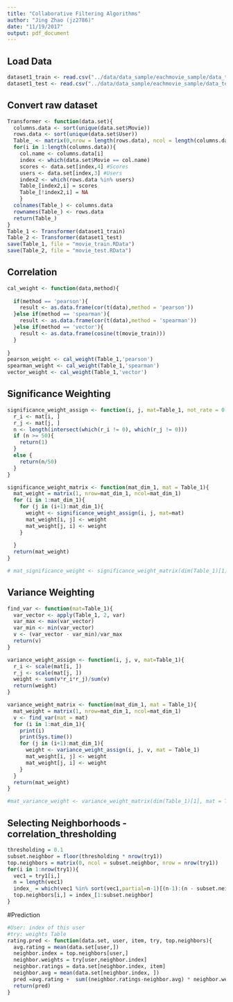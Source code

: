 ```yaml
---
title: "Collaborative Filtering Algorithms"
author: "Jing Zhao (jz2786)"
date: "11/19/2017"
output: pdf_document
---
```


## Load Data
```r
dataset1_train <- read.csv("../data/data_sample/eachmovie_sample/data_train.csv")
dataset1_test <- read.csv("../data/data_sample/eachmovie_sample/data_test.csv")
```

## Convert raw dataset
```r
Transformer <- function(data.set){
  columns.data <- sort(unique(data.set$Movie))
  rows.data <- sort(unique(data.set$User))
  Table_ <- matrix(0,nrow = length(rows.data), ncol = length(columns.data))
  for(i in 1:length(columns.data)){
    col.name <- columns.data[i]
    index <- which(data.set$Movie == col.name)
    scores <- data.set[index,4] #Scores
    users <- data.set[index,3] #Users
    index2 <- which(rows.data %in% users)
    Table_[index2,i] = scores
    Table_[!index2,i] = NA
    }
  colnames(Table_) <- columns.data
  rownames(Table_) <- rows.data
  return(Table_)
}
Table_1 <- Transformer(dataset1_train)
Table_2 <- Transformer(dataset1_test)
save(Table_1, file = "movie_train.RData")
save(Table_2, file = "movie_test.RData")
```

## Correlation
```r
cal_weight <- function(data,method){
  
  if(method == 'pearson'){
    result <- as.data.frame(cor(t(data),method = 'pearson'))
  }else if(method == 'spearman'){
    result <- as.data.frame(cor(t(data),method = 'spearman'))
  }else if(method == 'vector'){
    result <- as.data.frame(cosine(t(movie_train)))
  }
  
}
pearson_weight <- cal_weight(Table_1,'pearson')
spearman_weight <- cal_weight(Table_1,'spearman')
vector_weight <- cal_weight(Table_1,'vector')
```



## Significance Weighting
```r

significance_weight_assign <- function(i, j, mat=Table_1, not_rate = 0 ){
  r_i <- mat[i, ]
  r_j <- mat[j, ]
  n <- length(intersect(which(r_i != 0), which(r_j != 0)))
  if (n >= 50){
    return(1)
  }
  else {
    return(n/50)
  }
}

significance_weight_matrix <- function(mat_dim_1, mat = Table_1){
  mat_weight = matrix(1, nrow=mat_dim_1, ncol=mat_dim_1)
  for (i in 1:mat_dim_1){
    for (j in (i+1):mat_dim_1){
      weight <- significance_weight_assign(i, j, mat=mat)
      mat_weight[i, j] <- weight
      mat_weight[j, i] <- weight
    }
    
  }
  return(mat_weight)
}

# mat_significance_weight <- significance_weight_matrix(dim(Table_1)[1], mat = Table_1)

```

## Variance Weighting

```r
find_var <- function(mat=Table_1){
  var_vector <- apply(Table_1, 2, var)
  var_max <- max(var_vector)
  var_min <- min(var_vector)
  v <- (var_vector - var_min)/var_max
  return(v)
}

variance_weight_assign <- function(i, j, v, mat=Table_1){
  r_i <- scale(mat[i, ])
  r_j <- scale(mat[j, ])
  weight <- sum(v*r_i*r_j)/sum(v)
  return(weight)
}

variance_weight_matrix <- function(mat_dim_1, mat = Table_1){
  mat_weight = matrix(1, nrow=mat_dim_1, ncol=mat_dim_1)
  v <- find_var(mat = mat)
  for (i in 1:mat_dim_1){
    print(i)
    print(Sys.time())
    for (j in (i+1):mat_dim_1){
      weight <- variance_weight_assign(i, j, v, mat = Table_1)
      mat_weight[i, j] <- weight
      mat_weight[j, i] <- weight
    }
  }
  return(mat_weight)
}

#mat_variance_weight <- variance_weight_matrix(dim(Table_1)[1], mat = Table_1)

```



## Selecting Neighborhoods - correlation_thresholding
```r
thresholding = 0.1
subset.neighbor = floor(thresholding * nrow(try1))
top.neighbors = matrix(0, ncol = subset.neighbor, nrow = nrow(try1))
for(i in 1:nrow(try1)){
  vec1 = try1[i,]
  n = length(vec1)
  index_ = which(vec1 %in% sort(vec1,partial=n-1)[(n-1):(n - subset.neighbor)])
  top.neighbors[i,] = index_[1:subset.neighbor]
}
```

#Prediction
```r
#User: index of this user
#try: weights Table
rating.pred <- function(data.set, user, item, try, top.neighbors){
  avg.rating = mean(data.set[user,])
  neighbor.index = top.neighbors[user,]
  neighbor.weights = try[user,neighbor.index]
  neighbor.ratings = data.set[neighbor.index, item]
  neighbor.avg = mean(data.set[neighbor.index, ])
  pred =avg.rating +  sum((neighbor.ratings-neighbor.avg) * neighbor.weights)/sum(neighbor.weights)
  return(pred)
}
```

